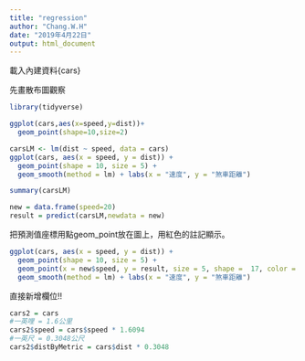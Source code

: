 ---
title: "regression"
author: "Chang.W.H"
date: "2019年4月22日"
output: html_document
---
載入內建資料{cars}

先畫散布圖觀察
```{r,include=FALSE}
library(tidyverse)
```
```{r}
ggplot(cars,aes(x=speed,y=dist))+
  geom_point(shape=10,size=2)
```
```{r}
carsLM <- lm(dist ~ speed, data = cars)
ggplot(cars, aes(x = speed, y = dist)) +
  geom_point(shape = 10, size = 5) + 
  geom_smooth(method = lm) + labs(x = "速度", y = "煞車距離")
```

```{r}
summary(carsLM)
```
```{r}
new = data.frame(speed=20)
result = predict(carsLM,newdata = new)
```
把預測值座標用點geom_point放在圖上，用紅色的註記顯示。
```{r}
ggplot(cars, aes(x = speed, y = dist)) + 
  geom_point(shape = 10, size = 5) + 
  geom_point(x = new$speed, y = result, size = 5, shape =  17, color = "red") + 
  geom_smooth(method = lm) + labs(x = "速度", y = "煞車距離") 
```

直接新增欄位!!
```{r}
cars2 = cars
#一英哩 = 1.6公里
cars2$speed = cars$speed * 1.6094
#一英尺 = 0.3048公尺
cars2$distByMetric = cars$dist * 0.3048
```




